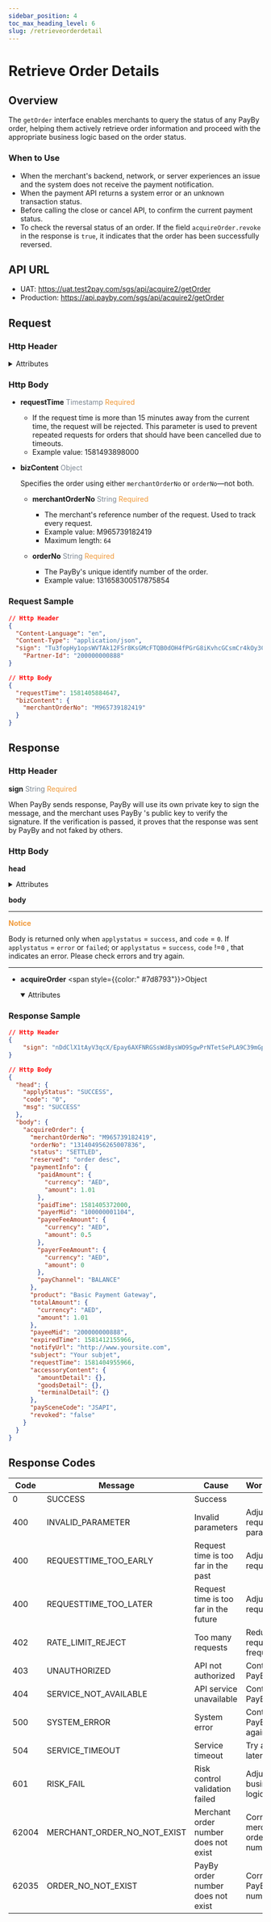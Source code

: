 ```yaml
---
sidebar_position: 4
toc_max_heading_level: 6
slug: /retrieveorderdetail
---
```




# Retrieve Order Details

## Overview

The `getOrder` interface enables merchants to query the status of any PayBy order, helping them actively retrieve order information and proceed with the appropriate business logic based on the order status.

### When to Use

- When the merchant's backend, network, or server experiences an issue and the system does not receive the payment notification.
- When the payment API returns a system error or an unknown transaction status.
- Before calling the close or cancel API, to confirm the current payment status.
- To check the reversal status of an order. If the field `acquireOrder.revoke` in the response is `true`, it indicates that the order has been successfully reversed.


## API URL

- UAT: https://uat.test2pay.com/sgs/api/acquire2/getOrder
- Production: https://api.payby.com/sgs/api/acquire2/getOrder


## Request

### Http Header

<details>
  <summary>Attributes</summary>
  <RequestHeader/>
</details>


### Http Body


- **requestTime**   <font color = ' #7d8793'>Timestamp</font>   <font color = '#f19938'>Required</font>

	- If the request time is more than 15 minutes away from the current time, the request will be rejected. This parameter is used to prevent repeated requests for orders that should have been cancelled due to timeouts.
	- Example value: 1581493898000

- **bizContent**   <font color = ' #7d8793'>Object</font>  

	Specifies the order using either `merchantOrderNo` or `orderNo`—not both.

	- **merchantOrderNo**   <font color = ' #7d8793'>String</font>    <font color = '#f19938'>Required</font>
		- The merchant's reference number of the request. Used to track every request.
		- Example value: M965739182419
		- Maximum length: `64`
	  
	
	- **orderNo**   <font color = ' #7d8793'>String</font>    <font color = '#f19938'>Required</font>
		- The PayBy's unique identify number of the order. 
		- Example value: 131658300517875854


### Request Sample

```json
// Http Header
{
  "Content-Language": "en",
  "Content-Type": "application/json",
  "sign": "Tu3fopHy1opsWVTAk12FSr8KsGMcFTQB0dOH4fPGrG8iKvhcGCsmCr4kOy3CBmv7zXpBNfMxoRW33YPz0Zm6503CDnqxlOZGaOCFSmwnsE01vDzZL489wPj5HEKJ7kk70/muDMiUwJubZoXVtmOGhpvvczJDYIhP/5kpwSkucdkjZwrlp7IGqoFHrgKgZXXieOsUlGJHb9xg+HchtCqCYaOvX+gIK/o88SdgogvGm8NW/N4dzBhnfbwPcC7ue3MO8mwCDkJ/5KavK8TEotSeTvFEyhAvzrd41ccg47SWXZ4UnhvwT06iIYZ67G4Xg24Bc97cQe1XFM9CPd+/8w7uDA==",
    "Partner-Id": "200000000888"
}

// Http Body
{
  "requestTime": 1581405884647,
  "bizContent": {
    "merchantOrderNo": "M965739182419"
  }
}
```


## Response

### Http Header


**sign**   <font color = ' #7d8793'>String</font>   <font color = '#f19938'>Required</font>

When PayBy sends response, PayBy will use its own private key to sign the message, and the merchant uses PayBy 's public key to verify the signature. If the verification is passed, it proves that the response was sent by PayBy and not faked by others.


### Http Body

**head** 

  <details>
    <summary>Attributes</summary>
    <ResponseHead/>
  </details>

**body** 

---

**<font color = '#f19938'>Notice </font>**

Body is returned only when `applystatus` = `success`, and `code` = `0`.
If `applystatus` = `error` or `failed`;  or `applystatus` = `success`, `code` !=`0` , that indicates an error. Please check errors and try again.

---

- **acquireOrder** <span style={{color:" #7d8793"}}>Object</span>

  <details open={true}>
  <summary>Attributes</summary>
    <AcquireOrder/>
  </details>

### Response Sample

```json
// Http Header
{
	"sign": "nDdClX1tAyV3qcX/Epay6AXFNRGSsWd8ysWO9SgwPrNTetSePLA9C39mGp6qRbjJeqXLEnYLwSkBu5eKdtyVX3tflGLiV2kvRjVfYpTCjXdVL2Pcnv2w+ghjHe2jL988iklk7q5AjAgdtXNphpHcTes9pk6W3bVCbvijH6at0fExUtZ91L1LrnPGELT1IJm/lFW3w4KLh0Gxs7FzDPI9RDfUemObNlRzV8kCtkWahwPgs/hBnS69GyYDKN7ihQX2UiLuP239wl6IA+VG/ZZKHPhLs8bbuOS+LKWORIp6jRt+JsAx7c/Ot1RNyOnHKxPRKJ8bVTohEp39yUz/HwG8oA=="
}

// Http Body
{
  "head": {
    "applyStatus": "SUCCESS",
    "code": "0",
    "msg": "SUCCESS"
  },
  "body": {
    "acquireOrder": {
      "merchantOrderNo": "M965739182419",
      "orderNo": "131404956265007836",
      "status": "SETTLED",
      "reserved": "order desc",
      "paymentInfo": {
        "paidAmount": {
          "currency": "AED",
          "amount": 1.01
        },
        "paidTime": 1581405372000,
        "payerMid": "100000001104",
        "payeeFeeAmount": {
          "currency": "AED",
          "amount": 0.5
        },
        "payerFeeAmount": {
          "currency": "AED",
          "amount": 0
        },
        "payChannel": "BALANCE"
      },
      "product": "Basic Payment Gateway",
      "totalAmount": {
        "currency": "AED",
        "amount": 1.01
      },
      "payeeMid": "200000000888",
      "expiredTime": 1581412155966,
      "notifyUrl": "http://www.yoursite.com",
      "subject": "Your subjet",
      "requestTime": 1581404955966,
      "accessoryContent": {
        "amountDetail": {},
        "goodsDetail": {},
        "terminalDetail": {}
      },
      "paySceneCode": "JSAPI",     
      "revoked": "false"
    }
  }
}
```

## Response Codes


| **Code** | **Message**                  | **Cause**                                      | **Workaround**                     |
|---------|------------------------------|-----------------------------------------------|----------------------------------|
| 0       | SUCCESS                      | Success                                        |                                  |
| 400     | INVALID_PARAMETER            | Invalid parameters                             | Adjust request parameters        |
| 400     | REQUESTTIME_TOO_EARLY        | Request time is too far in the past            | Adjust request time              |
| 400     | REQUESTTIME_TOO_LATER        | Request time is too far in the future          | Adjust request time              |
| 402     | RATE_LIMIT_REJECT            | Too many requests                              | Reduce request frequency         |
| 403     | UNAUTHORIZED                 | API not authorized                             | Contact PayBy                    |
| 404     | SERVICE_NOT_AVAILABLE        | API service unavailable                        | Contact PayBy                    |
| 500     | SYSTEM_ERROR                 | System error                                   | Contact PayBy, try again later   |
| 504     | SERVICE_TIMEOUT              | Service timeout                                | Try again later                  |
| 601     | RISK_FAIL                    | Risk control validation failed                 | Adjust business logic            |
| 62004   | MERCHANT_ORDER_NO_NOT_EXIST | Merchant order number does not exist           | Correct merchant order number    |
| 62035   | ORDER_NO_NOT_EXIST           | PayBy order number does not exist              | Correct PayBy order number       |
